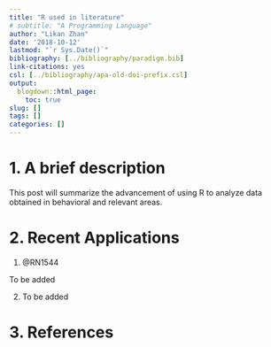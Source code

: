 ```yaml
---
title: "R used in literature"
# subtitle: "A Programming Language"
author: "Likan Zhan"
date: '2018-10-12'
lastmod: "`r Sys.Date()`"
bibliography: [../bibliography/paradigm.bib]
link-citations: yes
csl: [../bibliography/apa-old-doi-prefix.csl]
output:
  blogdown::html_page:
    toc: true
slug: []
tags: []
categories: []
---
```


# 1. A brief description

   This post will summarize the advancement of using R to analyze data obtained in behavioral and relevant areas.

# 2. Recent Applications

01. @RN1544

To be added

02. To be added

# 3. References
